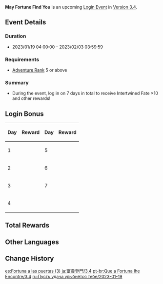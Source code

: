 {{Event
|name              = May Fortune Find You 2023-01-19
|image             = May Fortune Find You 2023-01-19.png
|type              = Login
|time_known        = yes
|time_start        = 2023-01-19 04:00:00
|time_end          = 2023-02-03 03:59:59
|link              = https://www.hoyolab.com/article/15074968
}}
'''May Fortune Find You''' is an upcoming [[Login Event]] in [[Version 3.4]].

==Event Details==
===Duration===
* 2023/01/19 04:00:00 – 2023/02/03 03:59:59

===Requirements===
* [[Adventure Rank]] 5 or above

===Summary===
* During the event, log in on 7 days in total to receive Intertwined Fate ×10 and other rewards!

==Login Bonus==
{| class="wikitable" style="text-align: center"
!Day!!Reward!!Day!!Reward
|-
|1||{{Card|Intertwined Fate|1}}
|5||{{Card|Intertwined Fate|2}}
|-
|2||{{Card|Mora|80,000}}
|6||{{Card|Hero's Wit|8}}
|-
|3||{{Card|Intertwined Fate|2}}
|7||{{Card|Intertwined Fate|5}}
|-
|4||{{Card|Mystic Enhancement Ore|18}}
|colspan=2|
|}

==Total Rewards==
{{Event Rewards
|Intertwined Fate = 10
|Mora = 80,000
|Hero's Wit = 8
|Mystic Enhancement Ore = 18
|sort = Intertwined Fate,Mora,Hero's Wit,Mystic Enhancement Ore
}}

==Other Languages==
{{Transclude|May Fortune Find You|Other Languages}}

==Change History==
{{Change History|3.4}}

[[es:Fortuna a las puertas (3)]]
[[ja:富貴登門/3.4]]
[[pt-br:Que a Fortuna lhe Encontre/3.4]]
[[ru:Пусть удача улыбнётся тебе/2023-01-19]]